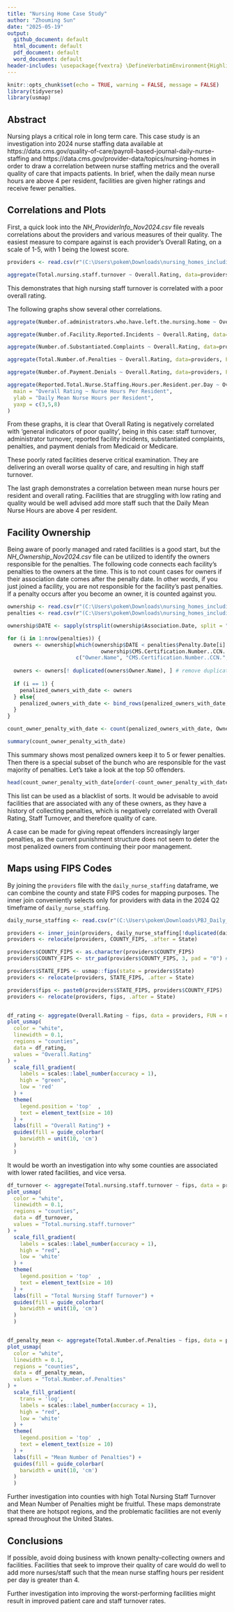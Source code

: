 ```yaml
---
title: "Nursing Home Case Study"
author: "Zhouming Sun"
date: "2025-05-19"
output: 
  github_document: default
  html_document: default
  pdf_document: default
  word_document: default
header-includes: \usepackage{fvextra} \DefineVerbatimEnvironment{Highlighting}{Verbatim}{breaklines,commandchars=\\\{\}}
---
```


```r
knitr::opts_chunk$set(echo = TRUE, warning = FALSE, message = FALSE)
library(tidyverse)
library(usmap)
```

## Abstract

Nursing plays a critical role in long term care. This case study is an investigation into 2024 nurse staffing data available at https://data.cms.gov/quality-of-care/payroll-based-journal-daily-nurse-staffing and 
https://data.cms.gov/provider-data/topics/nursing-homes in order to draw a correlation between nurse staffing metrics and the overall quality of care that impacts patients. In brief, when the daily mean nurse hours are above 4 per resident, facilities are given higher ratings and receive fewer penalties. 

## Correlations and Plots

First, a quick look into the *NH_ProviderInfo_Nov2024.csv* file reveals correlations about the providers and various measures of their quality. The easiest measure to compare against is each provider's Overall Rating, on a scale of 1-5, with 1 being the lowest score. 

```r
providers <- read.csv(r"(C:\Users\pokem\Downloads\nursing_homes_including_rehab_services_current_data\NH_ProviderInfo_Nov2024.csv)")

aggregate(Total.nursing.staff.turnover ~ Overall.Rating, data=providers, FUN = mean) %>% plot(main = "Overall Rating ~ Mean Total Nursing Staff Turnover")

```

This demonstrates that high nursing staff turnover is correlated with a poor overall rating. 

The following graphs show several other correlations. 

```r

aggregate(Number.of.administrators.who.have.left.the.nursing.home ~ Overall.Rating, data=providers, FUN = mean) %>% plot(main = "Overall Rating ~ Mean Number of departed administrators")

aggregate(Number.of.Facility.Reported.Incidents ~ Overall.Rating, data=providers, FUN = mean) %>% plot(main = "Overall Rating ~ Mean Number of Facility Reported Incidents")

aggregate(Number.of.Substantiated.Complaints ~ Overall.Rating, data=providers, FUN = mean) %>% plot(main = "Overall Rating ~ Mean Number of Substantiated Complaints")

aggregate(Total.Number.of.Penalties ~ Overall.Rating, data=providers, FUN = mean) %>% plot(main = "Overall Rating ~ Mean Number of Penalties")

aggregate(Number.of.Payment.Denials ~ Overall.Rating, data=providers, FUN = sum) %>% plot(main = "Overall Rating ~ Total Number of Payment Denials", sub="Note: Payment denials are from Medicaid or Medicare" )

aggregate(Reported.Total.Nurse.Staffing.Hours.per.Resident.per.Day ~ Overall.Rating, data=providers, FUN = mean) %>% plot(
  main = "Overall Rating ~ Nurse Hours Per Resident",
  ylab = "Daily Mean Nurse Hours per Resident", 
  yaxp = c(3,5,8)
)
```

From these graphs, it is clear that Overall Rating is negatively correlated with 'general indicators of poor quality', being in this case: staff turnover, administrator turnover, reported facility incidents, substantiated complaints, penalties, and payment denials from Medicaid or Medicare. 

These poorly rated facilities deserve critical examination. They are delivering an overall worse quality of care, and resulting in high staff turnover. 

The last graph demonstrates a correlation between mean nurse hours per resident and overall rating. Facilities that are struggling with low rating and quality would be well advised add more staff such that the Daily Mean Nurse Hours are above 4 per resident.  

## Facility Ownership

Being aware of poorly managed and rated facilities is a good start, but the *NH_Ownership_Nov2024.csv* file can be utilized to identify the owners responsible for the penalties. The following code connects each facility's penalties to the owners at the time. This is to not count cases for owners if their association date comes after the penalty date. In other words, if you just joined a facility, you are not responsible for the facility's past penalties. If a penalty occurs after you become an owner, it is counted against you. 

```r
ownership <- read.csv(r"(C:\Users\pokem\Downloads\nursing_homes_including_rehab_services_current_data\NH_Ownership_Nov2024.csv)")
penalties <- read.csv(r"(C:\Users\pokem\Downloads\nursing_homes_including_rehab_services_current_data\NH_Penalties_Nov2024.csv)")

ownership$DATE <- sapply(strsplit(ownership$Association.Date, split = " ", fixed = TRUE), function(x)(x[2])) %>% as.Date("%m/%d/%Y")

for (i in 1:nrow(penalties)) {
  owners <- ownership[which(ownership$DATE < penalties$Penalty.Date[i] & 
                              ownership$CMS.Certification.Number..CCN. == penalties$CMS.Certification.Number..CCN.[i]) , 
                      c("Owner.Name", "CMS.Certification.Number..CCN.", "DATE")]
  
  owners <- owners[! duplicated(owners$Owner.Name), ] # remove duplicate owners for a single penalty
  
  if (i == 1) {
    penalized_owners_with_date <- owners
  } else{
    penalized_owners_with_date <- bind_rows(penalized_owners_with_date, owners)
  }
}

count_owner_penalty_with_date <- count(penalized_owners_with_date, Owner.Name)

summary(count_owner_penalty_with_date)
```

This summary shows most penalized owners keep it to 5 or fewer penalties. Then there is a special subset of the bunch who are responsible for the vast majority of penalties. Let's take a look at the top 50 offenders. 

```r
head(count_owner_penalty_with_date[order(-count_owner_penalty_with_date$n), ] , 50)
```

This list can be used as a blacklist of sorts. It would be advisable to avoid facilities that are associated with any of these owners, as they have a history of collecting penalties, which is negatively correlated with Overall Rating, Staff Turnover, and therefore quality of care. 

A case can be made for giving repeat offenders increasingly larger penalties, as the current punishment structure does not seem to deter the most penalized owners from continuing their poor management. 

## Maps using FIPS Codes

By joining the `providers` file with the `daily_nurse_staffing` dataframe, we can combine the county and state FIPS codes for mapping purposes. The inner join conveniently selects only for providers with data in the 2024 Q2 timeframe of `daily_nurse_staffing`. 

```r
daily_nurse_staffing <- read.csv(r"(C:\Users\pokem\Downloads\PBJ_Daily_Nurse_Staffing_Q2_2024\PBJ_Daily_Nurse_Staffing_Q2_2024.csv)")

providers <- inner_join(providers, daily_nurse_staffing[!duplicated(daily_nurse_staffing$PROVNUM), c("PROVNUM", "COUNTY_FIPS")], by = c("CMS.Certification.Number..CCN." = "PROVNUM"))
providers <- relocate(providers, COUNTY_FIPS, .after = State)

providers$COUNTY_FIPS <- as.character(providers$COUNTY_FIPS)
providers$COUNTY_FIPS <- str_pad(providers$COUNTY_FIPS, 3, pad = "0") # county FIPS codes should be 3 digits long, and can begin with a 0

providers$STATE_FIPS <- usmap::fips(state = providers$State)
providers <- relocate(providers, STATE_FIPS, .after = State)

providers$fips <- paste0(providers$STATE_FIPS, providers$COUNTY_FIPS)
providers <- relocate(providers, fips, .after = State)


df_rating <- aggregate(Overall.Rating ~ fips, data = providers, FUN = mean)
plot_usmap(
  color = "white", 
  linewidth = 0.1, 
  regions = "counties", 
  data = df_rating, 
  values = "Overall.Rating"
) + 
  scale_fill_gradient(
    labels = scales::label_number(accuracy = 1), 
    high = "green", 
    low = 'red'
  ) + 
  theme(
    legend.position = 'top'  , 
    text = element_text(size = 10)
  ) +
  labs(fill = "Overall Rating") + 
  guides(fill = guide_colorbar(
    barwidth = unit(10, 'cm')
  )
  )

```

It would be worth an investigation into why some counties are associated with lower rated facilities, and vice versa. 


```r
df_turnover <- aggregate(Total.nursing.staff.turnover ~ fips, data = providers, FUN = mean)
plot_usmap(
  color = "white", 
  linewidth = 0.1, 
  regions = "counties", 
  data = df_turnover, 
  values = "Total.nursing.staff.turnover"
) + 
  scale_fill_gradient(
    labels = scales::label_number(accuracy = 1), 
    high = "red", 
    low = 'white'
  ) + 
  theme(
    legend.position = 'top'  , 
    text = element_text(size = 10)
  ) +
  labs(fill = "Total Nursing Staff Turnover") + 
  guides(fill = guide_colorbar(
    barwidth = unit(10, 'cm')
  )
  )


df_penalty_mean <- aggregate(Total.Number.of.Penalties ~ fips, data = providers, FUN = mean)
plot_usmap(
  color = "white", 
  linewidth = 0.1, 
  regions = "counties", 
  data = df_penalty_mean, 
  values = "Total.Number.of.Penalties"
) + 
  scale_fill_gradient(
    trans = 'log',
    labels = scales::label_number(accuracy = 1), 
    high = "red", 
    low = 'white'
  ) + 
  theme(
    legend.position = 'top'  , 
    text = element_text(size = 10)
  ) +
  labs(fill = "Mean Number of Penalties") + 
  guides(fill = guide_colorbar(
    barwidth = unit(10, 'cm')
  )
  )

```

Further investigation into counties with high Total Nursing Staff Turnover and Mean Number of Penalties might be fruitful. These maps demonstrate that there are hotspot regions, and the problematic facilities are not evenly spread throughout the United States. 

## Conclusions

If possible, avoid doing business with known penalty-collecting owners and facilities. Facilities that seek to improve their quality of care would do well to add more nurses/staff such that the mean nurse staffing hours per resident per day is greater than 4. 

Further investigation into improving the worst-performing facilities might result in improved patient care and staff turnover rates. 
